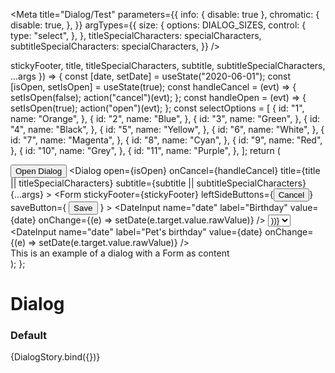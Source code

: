 

<Meta
  title="Dialog/Test"
  parameters={{
    info: { disable: true },
    chromatic: {
      disable: true,
    },
  }}
  argTypes={{
    size: {
      options: DIALOG_SIZES,
      control: {
        type: "select",
      },
    },
    titleSpecialCharacters: specialCharacters,
    subtitleSpecialCharacters: specialCharacters,
  }}
/>

  stickyFooter,
  title,
  titleSpecialCharacters,
  subtitle,
  subtitleSpecialCharacters,
  ...args
}) => {
  const [date, setDate] = useState("2020-06-01");
  const [isOpen, setIsOpen] = useState(true);
  const handleCancel = (evt) => {
    setIsOpen(false);
    action("cancel")(evt);
  };
  const handleOpen = (evt) => {
    setIsOpen(true);
    action("open")(evt);
  };
  const selectOptions = [
    {
      id: "1",
      name: "Orange",
    },
    {
      id: "2",
      name: "Blue",
    },
    {
      id: "3",
      name: "Green",
    },
    {
      id: "4",
      name: "Black",
    },
    {
      id: "5",
      name: "Yellow",
    },
    {
      id: "6",
      name: "White",
    },
    {
      id: "7",
      name: "Magenta",
    },
    {
      id: "8",
      name: "Cyan",
    },
    {
      id: "9",
      name: "Red",
    },
    {
      id: "10",
      name: "Grey",
    },
    {
      id: "11",
      name: "Purple",
    },
  ];
  return (
    <div>
      <Button onClick={handleOpen}>Open Dialog</Button>
      <Dialog
        open={isOpen}
        onCancel={handleCancel}
        title={title || titleSpecialCharacters}
        subtitle={subtitle || subtitleSpecialCharacters}
        {...args}
      >
        <Form
          stickyFooter={stickyFooter}
          leftSideButtons={<Button onClick={handleCancel}>Cancel</Button>}
          saveButton={
            <Button buttonType="primary" type="submit">
              Save
            </Button>
          }
        >
          <Textbox label="First Name" />
          <Textbox label="Middle Name" />
          <Textbox label="Surname" />
          <Textbox label="Birth Place" />
          <Textbox label="Favourite Colour" />
          <Textbox label="Address" />
          <DateInput
            name="date"
            label="Birthday"
            value={date}
            onChange={(e) => setDate(e.target.value.rawValue)}
          />
          <Select label="Color">
            {selectOptions.map((option) => (
              <Option key={option.name} value={option} text={option.name} />
            ))}
          </Select>
          <Textbox label="Pet Name" />
          <DateInput
            name="date"
            label="Pet's birthday"
            value={date}
            onChange={(e) => setDate(e.target.value.rawValue)}
          />
          <Checkbox name="checkbox" label="Do you like my Dog" />
          <div>This is an example of a dialog with a Form as content</div>
        </Form>
      </Dialog>
    </div>
  );
};

# Dialog

### Default

<Canvas>
  <Story
    name="default"
    args={{
      height: "",
      title: "Example Dialog",
      titleSpecialCharacters: undefined,
      subtitle: "Example Subtitle",
      subtitleSpecialCharacters: undefined,
      size: Dialog.defaultProps.size,
      showCloseIcon: Dialog.defaultProps.showCloseIcon,
      disableEscKey: false,
      stickyFooter: false,
    }}
  >
    {DialogStory.bind({})}
  </Story>
</Canvas>
